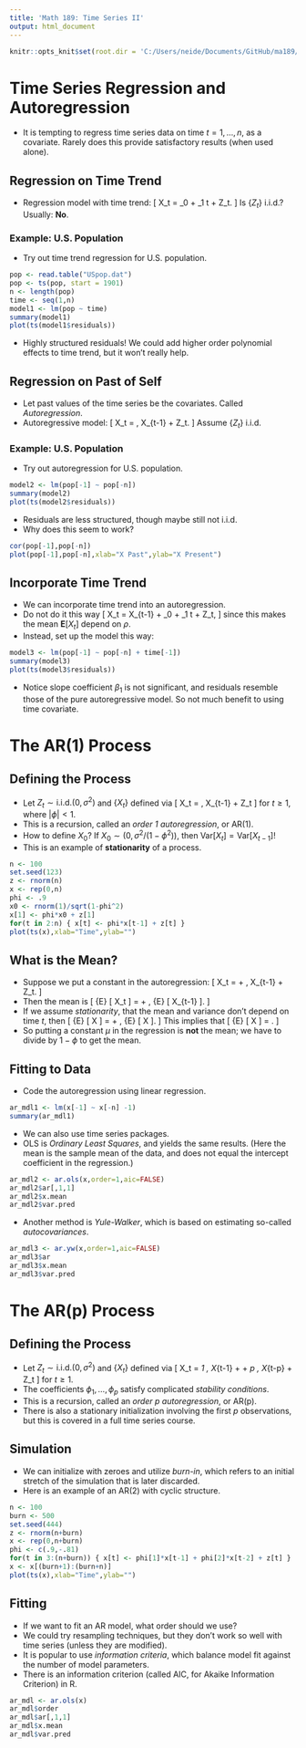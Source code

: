 ```yaml
---
title: 'Math 189: Time Series II'
output: html_document
---
```


```r
knitr::opts_knit$set(root.dir = 'C:/Users/neide/Documents/GitHub/ma189/Data')
```

# Time Series Regression and Autoregression

- It is tempting to regress time series data on time $t=1, \ldots, n$, as a covariate. Rarely does this provide satisfactory results (when used alone). 

## Regression on Time Trend

- Regression model with time trend:
\[
 X_t = \beta_0 + \beta_1 t + Z_t.
\]
 Is $\{ Z_t \}$ i.i.d.? Usually: **No**.

### Example: U.S. Population

- Try  out time trend regression for U.S. population.

```r
pop <- read.table("USpop.dat")
pop <- ts(pop, start = 1901)
n <- length(pop)
time <- seq(1,n)
model1 <- lm(pop ~ time)
summary(model1)
plot(ts(model1$residuals))
```

- Highly structured residuals! We could add higher order polynomial effects to time trend, but it won't really help.

## Regression on Past of Self

- Let past values of the time series be the covariates. Called *Autoregression*.
- Autoregressive model:
\[
  X_t = \rho \, X_{t-1} + Z_t.
\]
Assume $\{ Z_t \}$ i.i.d. 

### Example: U.S. Population

- Try  out autoregression for U.S. population.

```r
model2 <- lm(pop[-1] ~ pop[-n])
summary(model2)
plot(ts(model2$residuals))
```

- Residuals are less structured, though maybe still not i.i.d.
- Why does this seem to work?

```r
cor(pop[-1],pop[-n])
plot(pop[-1],pop[-n],xlab="X Past",ylab="X Present")
```

## Incorporate Time Trend

- We can incorporate time trend into an autoregression.
- Do not do it this way
\[
 X_t = \rho X_{t-1} + \beta_0 + \beta_1 t + Z_t,
\]
 since this makes the mean ${\mathbf E} [ X_t ]$ depend on $\rho$.
- Instead, set up the model this way:
\begin{align*}
 Y_t & = \beta_0 + \beta_1 t + X_t \\
  X_t & = \rho \, X_{t-1} + Z_t.
\end{align*}

```r
model3 <- lm(pop[-1] ~ pop[-n] + time[-1])
summary(model3)
plot(ts(model3$residuals))
```

- Notice slope coefficient $\beta_1$ is not significant, and residuals resemble those of the pure autoregressive model. So not much benefit to using time covariate.


# The AR(1) Process

## Defining the Process

- Let $Z_t \sim \mbox{i.i.d.} (0,\sigma^2)$ and $\{ X_t \}$ defined via
\[
 X_t = \phi \, X_{t-1} + Z_t
\]
for $t \geq 1$, where $|\phi| < 1$.
- This is a recursion, called an *order 1 autoregression*, or AR(1).
- How to define $X_0$? If $X_0 \sim (0, \sigma^2/(1-\phi^2) )$, then $\mbox{Var} [X_t] = \mbox{Var}[ X_{t-1}]$! 
- This is an example of **stationarity** of a process.
 
```r
n <- 100
set.seed(123)
z <- rnorm(n)
x <- rep(0,n)
phi <- .9
x0 <- rnorm(1)/sqrt(1-phi^2)
x[1] <- phi*x0 + z[1]
for(t in 2:n) { x[t] <- phi*x[t-1] + z[t] }
plot(ts(x),xlab="Time",ylab="")
```

## What is the Mean?

- Suppose we put a constant in the autoregression:
\[
  X_t = \mu +  \phi \, X_{t-1} + Z_t.
\]
- Then the mean is
\[
  {\mathbb E} [ X_t ] = \mu + \phi \, {\mathbb E} [ X_{t-1} ].
\]
- If we assume *stationarity*, that the mean and variance don't depend on time $t$, then 
\[
 {\mathbb E} [ X ] = \mu + \phi \, {\mathbb E} [ X ].
\]
 This implies that 
\[
 {\mathbb E} [ X ] = \frac{\mu}{1 - \phi}.
\]
- So putting a constant $\mu$ in the regression is **not** the mean; we have to divide by $1 - \phi$ to get the mean.

## Fitting to Data

- Code the autoregression using linear regression.

```r
ar_mdl1 <- lm(x[-1] ~ x[-n] -1)
summary(ar_mdl1)
```

- We can also use time series packages.
- OLS is *Ordinary Least Squares*, and yields the same results. (Here the mean is the sample mean of the data, and does not equal the intercept coefficient in the regression.)

```r
ar_mdl2 <- ar.ols(x,order=1,aic=FALSE)
ar_mdl2$ar[,1,1]
ar_mdl2$x.mean
ar_mdl2$var.pred
```

- Another method is *Yule-Walker*, which is based on estimating so-called *autocovariances*.

```r
ar_mdl3 <- ar.yw(x,order=1,aic=FALSE)
ar_mdl3$ar
ar_mdl3$x.mean
ar_mdl3$var.pred
```

# The AR(p) Process

## Defining the Process

- Let $Z_t \sim \mbox{i.i.d.} (0,\sigma^2)$ and $\{ X_t \}$ defined via
\[
 X_t = \phi_1 \, X_{t-1} + \ldots + \phi_p \, X_{t-p} + Z_t
\]
for $t \geq 1$.
- The coefficients $\phi_1,\ldots, \phi_p$ satisfy complicated *stability conditions*.
- This is a recursion, called an *order p autoregression*, or AR(p).
- There is also a stationary initialization involving the first $p$ observations, but this is covered in a full time series course.

## Simulation

- We can initialize with zeroes and utilize *burn-in*, which refers to an initial stretch of the simulation that is later discarded.
- Here is an example of an AR(2) with cyclic structure.

```r
n <- 100
burn <- 500
set.seed(444)
z <- rnorm(n+burn)
x <- rep(0,n+burn)
phi <- c(.9,-.81)
for(t in 3:(n+burn)) { x[t] <- phi[1]*x[t-1] + phi[2]*x[t-2] + z[t] }
x <- x[(burn+1):(burn+n)]
plot(ts(x),xlab="Time",ylab="")
```

## Fitting

- If we want to fit an AR model, what order should we use? 
- We could try resampling techniques, but they don't work so well with time series (unless they are modified).
- It is popular to use *information criteria*, which balance model fit against the number of model parameters.
- There is an information criterion (called AIC, for Akaike Information Criterion) in R.

```r
ar_mdl <- ar.ols(x)
ar_mdl$order
ar_mdl$ar[,1,1]
ar_mdl$x.mean
ar_mdl$var.pred
```
